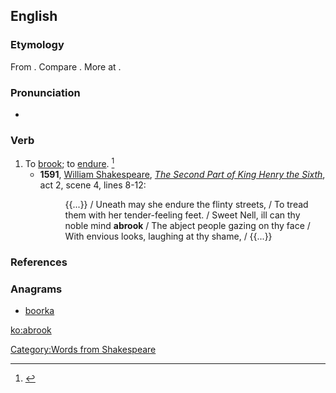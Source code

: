 ==English==

===Etymology===
From {{prefix|a|brook|gloss2=to endure|lang=en}}. Compare {{etyl|ang|-}} {{m|ang|ābrūcan||to eat}}. More at {{l|en|brook}}.

===Pronunciation===
* {{a|US}} {{IPA|/əˈbɹʊk/|lang=en}}

===Verb===
{{en-verb}}
# To [[brook]]; to [[endure]]. {{defdate|First attested in the late 16<sup>th</sup> century.}}<ref>{{R:SOED5|page=8}}</ref>
#* '''1591''', [[w:William Shakespeare|William Shakespeare]], ''[[s:The Second Part of King Henry the Sixth|The Second Part of King Henry the Sixth]]'', act 2, scene 4, lines 8-12:
#*: {{...}} / Uneath may she endure the flinty streets, / To tread them with her tender-feeling feet. / Sweet Nell, ill can thy noble mind '''abrook''' / The abject people gazing on thy face / With envious looks, laughing at thy shame, / {{...}}

===References===
<references/>

===Anagrams===
* [[boorka#English|boorka]]

[[Category:Words from Shakespeare]]

[[ko:abrook]]